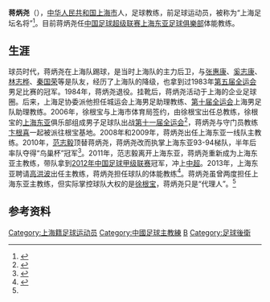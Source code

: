 {{Football manager infobox
| playername = 蒋炳尧
| fullname = 蒋炳尧
| nickname = 
| image = 
| countryofbirth = {{CHN}}
| cityofbirth = [[上海市|上海市]]
| dateofbirth = {{birth date and age|1957|2|21}}
| height = 
| position = 后卫
| currentclub = [[上海东亚|上海东亚]]
| youthyears1 = 
| youthclubs1 = 
| years1 = 1974 - 1984
| clubs1 = 上海队
| caps1  = 
| goals1 = 
| manageryears1 = 2006 - 2007
| manageryears2 = 2008 - 2009
| manageryears3 = 2010
| manageryears4 = 2011 - 2012
| manageryears5 = 2013
| manageryears6 = 2013 - 
| managerclubs1 = [[上海东亚|上海东亚]]<small>(助理教练)</small>
| managerclubs2 = 上海东亚
| managerclubs3 = 上海东亚<small>(梯队教练)</small>
| managerclubs4 = 上海东亚
| managerclubs5 = 上海东亚<small>(体能教练)</small>
| managerclubs6 = 上海东亚<small>(助理教练)</small>
|}}
'''蒋炳尧'''（{{bd|1957年|2月21日|catIdx=J蒋}}），[[中华人民共和国|中华人民共和国]][[上海市|上海市]]人，足球教练，前足球运动员，被称为“上海足坛名将”<ref name=t2012>{{cite news|title=东亚重申中超631计划 徐根宝将重新出任教练|url=http://sports.qq.com/a/20121108/000809.htm|accessdate=2013-10-18|newspaper=腾讯体育|date=2012-11-08|archive-date=2019-12-01|archive-url=https://web.archive.org/web/20191201125125/https://sports.qq.com/a/20121108/000809.htm|dead-url=no}}</ref>。目前蒋炳尧任[[中国足球超级联赛|中国足球超级联赛]][[上海东亚足球俱樂部|上海东亚足球俱樂部]]体能教练。

== 生涯 ==
球员时代，蒋炳尧在上海队踢球，是当时上海队的主力后卫，与[[张惠康|张惠康]]、[[奚志康|奚志康]]、[[林志桦|林志桦]]、[[秦国荣|秦国荣]]等是队友，经历了上海队的降级，也拿到过1983年[[中华人民共和国第五届全国运动会|第五届全运会]]男足比赛的冠军。1984年，蒋炳尧退役。挂靴后，蒋炳尧活动于上海的企业足球圈。后来，上海足协委派他担任城运会上海男足助理教练、[[中华人民共和国第十届全国运动会|第十届全运会]]上海男足队助理教练。2006年，徐根宝与上海市体育局签约，由徐根宝出任总教练，徐根宝的[[上海东亚|上海东亚]]俱乐部组成男子足球队出战[[中华人民共和国第十一届全国运动会|第十一届全运会]]<ref>{{cite news|title=上海十一运会足球队成立 徐根宝出任娃娃军总教练|url=http://sports.sina.com.cn/c/2007-06-06/16022966407.shtml|accessdate=2013-10-18|newspaper=新民晚报|date=2007-06-06|archive-date=2019-08-22|archive-url=https://web.archive.org/web/20190822175059/http://sports.sina.com.cn/c/2007-06-06/16022966407.shtml|dead-url=no}}</ref>，蒋炳尧与守门员教练[[卞根喜|卞根喜]]一起被派往根宝基地。2008年和2009年，蒋炳尧出任上海东亚一线队主教练。2010年，[[范志毅|范志毅]]顶替蒋炳尧，蒋炳尧改而执掌上海东亚93-94梯队，半年后率队夺得“鸟巢杯”冠军<ref>{{cite news|title=特莱士幕后英雄不能忘 蒋炳尧：教练也要经磨难|url=http://sports.eastday.com/s/20121106/u1a6973500.html|accessdate=2013-10-18|newspaper=东方体育日报|date=2012-11-06|archive-date=2013-10-19|archive-url=https://web.archive.org/web/20131019122951/http://sports.eastday.com/s/20121106/u1a6973500.html|dead-url=no}}</ref>。2011年，范志毅离开上海东亚，蒋炳尧重新成为上海东亚主教练，带队拿到[[2012年中国足球甲级联赛|2012年中国足球甲级联赛]]冠军，冲上[[中超|中超]]。2013年，上海东亚聘请[[高洪波_(足球运动员)|高洪波]]出任主教练，蒋炳尧担任球队的体能教练<ref>{{cite news|title=投入中超末位如今力压申花 惊中超的上港怎样炼成|url=http://sports.eastday.com/gd/2013/1004/2060096593.html|accessdate=2013-10-18|newspaper=足球|date=2013-10-04|deadurl=yes|archiveurl=https://web.archive.org/web/20131019122859/http://sports.eastday.com/gd/2013/1004/2060096593.html|archivedate=2013-10-19}}</ref>。蒋炳尧虽曾两度担任上海东亚主教练，但实际掌控球队大权的是[[徐根宝|徐根宝]]，蒋炳尧只是“代理人”。<ref name=t2012/>

== 参考资料 ==
{{reflist}}

{{start box}}
{{S-sports}}
{{succession box|1 =[[范志毅|范志毅]]|3 =[[上海东亚|上海东亚]]主教练|4 =2011年－2012年|2 =[[高洪波_(足球运动员)|高洪波]]}}
{{end box}}

{{2011年中甲分类名单东亚}}
{{2012年中甲分类名单东亚}}

[[Category:上海籍足球运动员|Category:上海籍足球运动员]]
[[Category:中國足球主教練|Category:中國足球主教練]]
[[Category:蔣姓|B]]
[[Category:足球後衛|Category:足球後衛]]